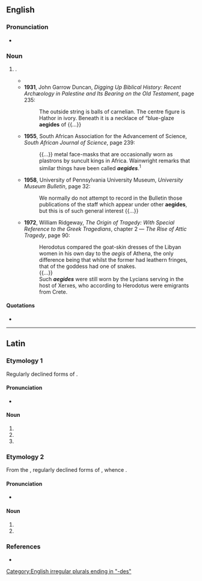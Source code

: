 {{also|ægides}}

==English==

===Pronunciation===
* {{a|RP|UK}} {{IPA|en|/ˈiːd͡ʒɪdiːz/}}

===Noun===
{{head|en|noun form}}

# {{plural of|en|aegis}}.
#* {{quote-book|en|author=F. M. Hubbard|quotee={{w|Herodotus}}|title=Article III. An Inquiry into the Commerce of Ancient Egypt.|editor=[[w:Bela Bates Edwards|Bela Bates Edwards]]|journal=The American Biblical Repository|location=New York, N.Y.: Gould & Newman, publishers and printers; Boston, Mass.: Perkins & Marvin and {{w|Crocker & Brewster}}; Cincinnati, Oh.: Truman & Smith|year=1837|volume=X|issue=27|page=49|pageurl=https://books.google.com/books?id=L5I3AAAAMAAJ&pg=RA1-PA49|oclc=472043802|passage=The robe and '''''aegides''''' of the statues of Minerva the Greeks have made in imitation of the Lybians, for except that the robe among the Lybians is of leather and the fringes of the '''''aegis''''' are not serpents but strips of leather, the adorning is entirely the same. And the very name is an acknowledgement that the vesture of the palladium is derived from Lybia, for the Lybian women put around the robe their goat skins tasselled and stained with madder ({{lang|grc|ἐρευθεδάνω}}) and from these goat skins, ({{lang|grc|ἐχ δὲ τῶν αἰγἑων τουτἑων}}) the Greeks have taken the word '''aegis'''.}}
#* '''1931''', John Garrow Duncan, ''Digging Up Biblical History: Recent Archæology in Palestine and Its Bearing on the Old Testament'', page 235:
#*: The outside string is balls of carnelian. The centre figure is Hathor in ivory. Beneath it is a necklace of “blue-glaze '''aegides''' of {{...}}
#* '''1955''', South African Association for the Advancement of Science, ''South African Journal of Science'', page 239:
#*: {{...}} metal face-masks that are occasionally worn as plastrons by suncult kings in Africa. Wainwright remarks that similar things have been called '''''aegides'''''.<sup>1</sup>
#* '''1958''', University of Pennsylvania University Museum, ''University Museum Bulletin'', page 32:
#*: We normally do not attempt to record in the Bulletin those publications of the staff which appear under other '''aegides''', but this is of such general interest {{...}}
#* '''1972''', William Ridgeway, ''The Origin of Tragedy: With Special Reference to the Greek Tragedians'', chapter 2 — ''The Rise of Attic Tragedy'', page 90:
#*: Herodotus compared the goat-skin dresses {{qualifier|aegides}} of the Libyan women in his own day to the ''aegis'' of Athena, the only difference being that whilst the former had leathern fringes, that of the goddess had one of snakes.
#*: {{...}}
#*: Such '''''aegides''''' were still worn by the Lycians serving in the host of Xerxes, who according to Herodotus were emigrants from Crete.

====Quotations====
* {{seeCites|lang=en}}

[[Category:English irregular plurals ending in "-des"]]

----

==Latin==

===Etymology 1===
Regularly declined forms of {{m|la|aegis}}.

====Pronunciation====
* {{la-IPA|aegidēs}}

====Noun====
{{la-noun-form|aegidēs|g=f}}

# {{inflection of|la|aegis||nom|p}}
# {{inflection of|la|aegis||acc|p}}
# {{inflection of|la|aegis||voc|p}}

===Etymology 2===
From the {{der|la|grc|αἰγῐ́δες}}, regularly declined forms of {{m|grc|αἰγῐ́ς}}, whence {{m|la|aegis}}.

====Pronunciation====
* {{la-IPA|aegides}}

====Noun====
{{la-noun-form|aegides|g=f}}

# {{inflection of|la|aegis||nom|p}}
# {{inflection of|la|aegis||voc|p}}

===References===
* {{R:Peck}}